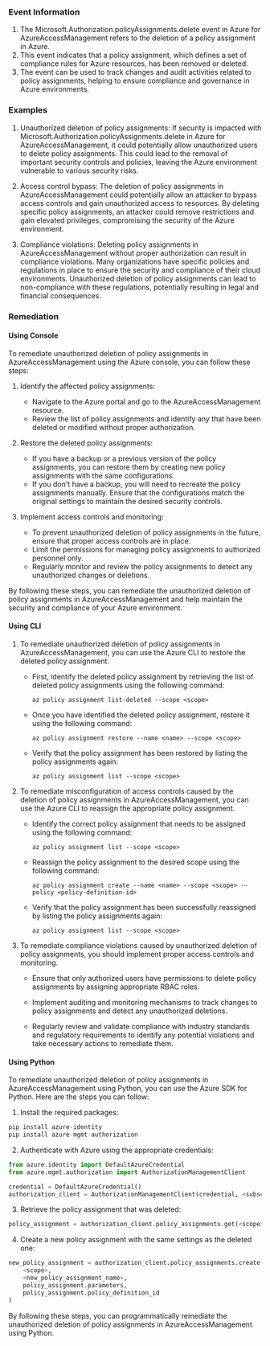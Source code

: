 
### Event Information

1. The Microsoft.Authorization.policyAssignments.delete event in Azure for AzureAccessManagement refers to the deletion of a policy assignment in Azure.
2. This event indicates that a policy assignment, which defines a set of compliance rules for Azure resources, has been removed or deleted.
3. The event can be used to track changes and audit activities related to policy assignments, helping to ensure compliance and governance in Azure environments.


### Examples

1. Unauthorized deletion of policy assignments: If security is impacted with Microsoft.Authorization.policyAssignments.delete in Azure for AzureAccessManagement, it could potentially allow unauthorized users to delete policy assignments. This could lead to the removal of important security controls and policies, leaving the Azure environment vulnerable to various security risks.

2. Access control bypass: The deletion of policy assignments in AzureAccessManagement could potentially allow an attacker to bypass access controls and gain unauthorized access to resources. By deleting specific policy assignments, an attacker could remove restrictions and gain elevated privileges, compromising the security of the Azure environment.

3. Compliance violations: Deleting policy assignments in AzureAccessManagement without proper authorization can result in compliance violations. Many organizations have specific policies and regulations in place to ensure the security and compliance of their cloud environments. Unauthorized deletion of policy assignments can lead to non-compliance with these regulations, potentially resulting in legal and financial consequences.

### Remediation

#### Using Console

To remediate unauthorized deletion of policy assignments in AzureAccessManagement using the Azure console, you can follow these steps:

1. Identify the affected policy assignments: 
   - Navigate to the Azure portal and go to the AzureAccessManagement resource.
   - Review the list of policy assignments and identify any that have been deleted or modified without proper authorization.

2. Restore the deleted policy assignments:
   - If you have a backup or a previous version of the policy assignments, you can restore them by creating new policy assignments with the same configurations.
   - If you don't have a backup, you will need to recreate the policy assignments manually. Ensure that the configurations match the original settings to maintain the desired security controls.

3. Implement access controls and monitoring:
   - To prevent unauthorized deletion of policy assignments in the future, ensure that proper access controls are in place.
   - Limit the permissions for managing policy assignments to authorized personnel only.
   - Regularly monitor and review the policy assignments to detect any unauthorized changes or deletions.

By following these steps, you can remediate the unauthorized deletion of policy assignments in AzureAccessManagement and help maintain the security and compliance of your Azure environment.

#### Using CLI

1. To remediate unauthorized deletion of policy assignments in AzureAccessManagement, you can use the Azure CLI to restore the deleted policy assignment. 

   - First, identify the deleted policy assignment by retrieving the list of deleted policy assignments using the following command:
     ```
     az policy assignment list-deleted --scope <scope>
     ```

   - Once you have identified the deleted policy assignment, restore it using the following command:
     ```
     az policy assignment restore --name <name> --scope <scope>
     ```

   - Verify that the policy assignment has been restored by listing the policy assignments again:
     ```
     az policy assignment list --scope <scope>
     ```

2. To remediate misconfiguration of access controls caused by the deletion of policy assignments in AzureAccessManagement, you can use the Azure CLI to reassign the appropriate policy assignment.

   - Identify the correct policy assignment that needs to be assigned using the following command:
     ```
     az policy assignment list --scope <scope>
     ```

   - Reassign the policy assignment to the desired scope using the following command:
     ```
     az policy assignment create --name <name> --scope <scope> --policy <policy-definition-id>
     ```

   - Verify that the policy assignment has been successfully reassigned by listing the policy assignments again:
     ```
     az policy assignment list --scope <scope>
     ```

3. To remediate compliance violations caused by unauthorized deletion of policy assignments, you should implement proper access controls and monitoring.

   - Ensure that only authorized users have permissions to delete policy assignments by assigning appropriate RBAC roles.

   - Implement auditing and monitoring mechanisms to track changes to policy assignments and detect any unauthorized deletions.

   - Regularly review and validate compliance with industry standards and regulatory requirements to identify any potential violations and take necessary actions to remediate them.

#### Using Python

To remediate unauthorized deletion of policy assignments in AzureAccessManagement using Python, you can use the Azure SDK for Python. Here are the steps you can follow:

1. Install the required packages:
```python
pip install azure-identity
pip install azure-mgmt-authorization
```

2. Authenticate with Azure using the appropriate credentials:
```python
from azure.identity import DefaultAzureCredential
from azure.mgmt.authorization import AuthorizationManagementClient

credential = DefaultAzureCredential()
authorization_client = AuthorizationManagementClient(credential, <subscription_id>)
```

3. Retrieve the policy assignment that was deleted:
```python
policy_assignment = authorization_client.policy_assignments.get(<scope>, <policy_assignment_name>)
```

4. Create a new policy assignment with the same settings as the deleted one:
```python
new_policy_assignment = authorization_client.policy_assignments.create(
    <scope>,
    <new_policy_assignment_name>,
    policy_assignment.parameters,
    policy_assignment.policy_definition_id
)
```

By following these steps, you can programmatically remediate the unauthorized deletion of policy assignments in AzureAccessManagement using Python.

